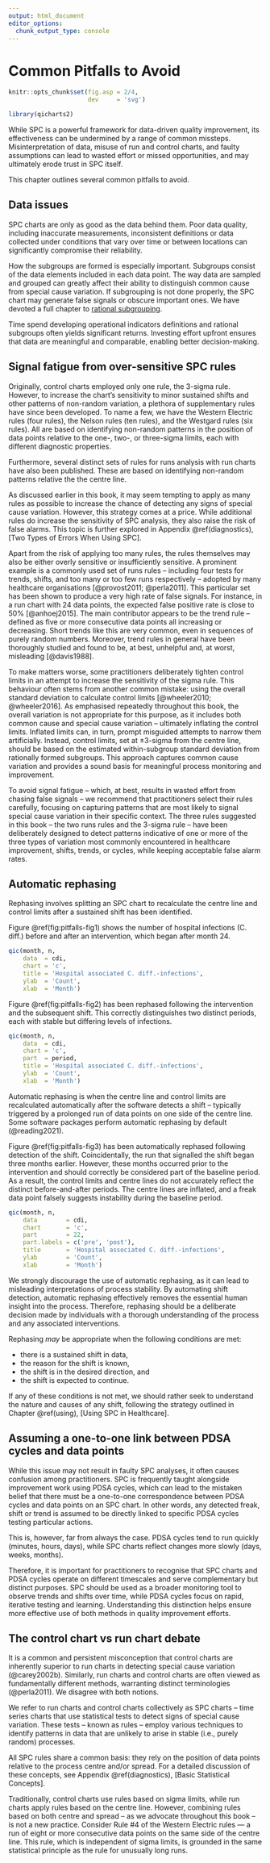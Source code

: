 ```yaml
---
output: html_document
editor_options: 
  chunk_output_type: console
---
```

# Common Pitfalls to Avoid

```r
knitr::opts_chunk$set(fig.asp = 2/4,
                      dev     = 'svg')

library(qicharts2)
```

While SPC is a powerful framework for data-driven quality improvement, its effectiveness can be undermined by a range of common missteps. Misinterpretation of data, misuse of run and control charts, and faulty assumptions can lead to wasted effort or missed opportunities, and may ultimately erode trust in SPC itself.

This chapter outlines several common pitfalls to avoid.

## Data issues

SPC charts are only as good as the data behind them. Poor data quality, including inaccurate measurements, inconsistent definitions or data collected under conditions that vary over time or between locations can significantly compromise their reliability.

How the subgroups are formed is especially important. Subgroups consist of the data elements included in each data point. The way data are sampled and grouped can greatly affect their ability to distinguish common cause from special cause variation. If subgrouping is not done properly, the SPC chart may generate false signals or obscure important ones. We have devoted a full chapter to [rational subgrouping](#subgrouping).

Time spend developing operational indicators definitions and rational subgroups often yields significant returns. Investing effort upfront ensures that data are meaningful and comparable, enabling better decision-making.

## Signal fatigue from over-sensitive SPC rules

Originally, control charts employed only one rule, the 3-sigma rule. However, to increase the chart's sensitivity to minor sustained shifts and other patterns of non-random variation, a plethora of supplementary rules have since been developed. To name a few, we have the Western Electric rules (four rules), the Nelson rules (ten rules), and the Westgard rules (six rules). All are based on identifying non-random patterns in the position of data points relative to the one-, two-, or three-sigma limits, each with different diagnostic properties.

Furthermore, several distinct sets of rules for runs analysis with run charts have also been published. These are based on identifying non-random patterns relative the the centre line.

As discussed earlier in this book, it may seem tempting to apply as many rules as possible to increase the chance of detecting any signs of special cause variation. However, this strategy comes at a price. While additional rules do increase the sensitivity of SPC analysis, they also raise the risk of false alarms. This topic is further explored in Appendix \@ref(diagnostics), [Two Types of Errors When Using SPC].

Apart from the risk of applying too many rules, the rules themselves may also be either overly sensitive or insufficiently sensitive. A prominent example is a commonly used set of runs rules -- including four tests for trends, shifts, and too many or too few runs respectively -- adopted by many healthcare organisations [@provost2011; @perla2011]. This particular set has been shown to produce a very high rate of false signals. For instance, in a run chart with 24 data points, the expected false positive rate is close to 50% [@anhoej2015]. The main contributor appears to be the trend rule -- defined as five or more consecutive data points all increasing or decreasing. Short trends like this are very common, even in sequences of purely random numbers. Moreover, trend rules in general have been thoroughly studied and found to be, at best, unhelpful and, at worst, misleading [@davis1988].

To make matters worse, some practitioners deliberately tighten control limits in an attempt to increase the sensitivity of the sigma rule. This behaviour often stems from another common mistake: using the overall standard deviation to calculate control limits [@wheeler2010; @wheeler2016]. As emphasised repeatedly throughout this book, the overall variation is not appropriate for this purpose, as it includes both common cause and special cause variation -- ultimately inflating the control limits. Inflated limits can, in turn, prompt misguided attempts to narrow them artificially. Instead, control limits, set at ±3-sigma from the centre line, should be based on the estimated within-subgroup standard deviation from rationally formed subgroups. This approach captures common cause variation and provides a sound basis for meaningful process monitoring and improvement.

To avoid signal fatigue -- which, at best, results in wasted effort from chasing false signals -- we recommend that practitioners select their rules carefully, focusing on capturing patterns that are most likely to signal special cause variation in their specific context. The three rules suggested in this book -- the two runs rules and the 3-sigma rule -- have been deliberately designed to detect patterns indicative of one or more of the three types of variation most commonly encountered in healthcare improvement, shifts, trends, or cycles, while keeping acceptable false alarm rates.

## Automatic rephasing

Rephasing involves splitting an SPC chart to recalculate the centre line and control limits after a sustained shift has been identified.

Figure \@ref(fig:pitfalls-fig1) shows the number of hospital infections (C. diff.) before and after an intervention, which began after month 24.

```r
qic(month, n,
    data  = cdi,
    chart = 'c',
    title = 'Hospital associated C. diff.-infections',
    ylab  = 'Count',
    xlab  = 'Month')
```

Figure \@ref(fig:pitfalls-fig2) has been rephased following the intervention and the subsequent shift. This correctly distinguishes two distinct periods, each with stable but differing levels of infections.

```r
qic(month, n,
    data  = cdi,
    chart = 'c',
    part  = period,
    title = 'Hospital associated C. diff.-infections',
    ylab  = 'Count',
    xlab  = 'Month')
```

Automatic rephasing is when the centre line and control limits are recalculated automatically after the software detects a shift -- typically triggered by a prolonged run of data points on one side of the centre line. Some software packages perform automatic rephasing by default (@reading2021).

Figure \@ref(fig:pitfalls-fig3) has been automatically rephased following detection of the shift. Coincidentally, the run that signalled the shift began three months earlier. However, these months occurred prior to the intervention and should correctly be considered part of the baseline period. As a result, the control limits and centre lines do not accurately reflect the distinct before-and-after periods. The centre lines are inflated, and a freak data point falsely suggests instability during the baseline period.

```r
qic(month, n,
    data        = cdi,
    chart       = 'c',
    part        = 22,
    part.labels = c('pre', 'post'),
    title       = 'Hospital associated C. diff.-infections',
    ylab        = 'Count',
    xlab        = 'Month')
```

We strongly discourage the use of automatic rephasing, as it can lead to misleading interpretations of process stability. By automating shift detection, automatic rephasing effectively removes the essential human insight into the process. Therefore, rephasing should be a deliberate decision made by individuals with a thorough understanding of the process and any associated interventions.

Rephasing *may* be appropriate when the following conditions are met:

* there is a sustained shift in data,
* the reason for the shift is known,
* the shift is in the desired direction, and
* the shift is expected to continue.

If any of these conditions is not met, we should rather seek to understand the nature and causes of any shift, following the strategy outlined in Chapter \@ref(using), [Using SPC in Healthcare].

## Assuming a one-to-one link between PDSA cycles and data points

While this issue may not result in faulty SPC analyses, it often causes confusion among practitioners. SPC is frequently taught alongside improvement work using PDSA cycles, which can lead to the mistaken belief that there must be a one-to-one correspondence between PDSA cycles and data points on an SPC chart. In other words, any detected freak, shift or trend is assumed to be directly linked to specific PDSA cycles testing particular actions.

This is, however, far from always the case. PDSA cycles tend to run quickly (minutes, hours, days), while SPC charts reflect changes more slowly (days, weeks, months).

Therefore, it is important for practitioners to recognise that SPC charts and PDSA cycles operate on different timescales and serve complementary but distinct purposes. SPC should be used as a broader monitoring tool to observe trends and shifts over time, while PDSA cycles focus on rapid, iterative testing and learning. Understanding this distinction helps ensure more effective use of both methods in quality improvement efforts.

## The control chart vs run chart debate

It is a common and persistent misconception that control charts are inherently superior to run charts in detecting special cause variation (@carey2002b). Similarly, run charts and control charts are often viewed as fundamentally different methods, warranting distinct terminologies (@perla2011). We disagree with both notions.

We refer to run charts and control charts collectively as SPC charts -- time series charts that use statistical tests to detect signs of special cause variation. These tests -- known as rules -- employ various techniques to identify patterns in data that are unlikely to arise in stable (i.e., purely random) processes.

All SPC rules share a common basis: they rely on the position of data points relative to the process centre and/or spread. For a detailed discussion of these concepts, see Appendix \@ref(diagnostics), [Basic Statistical Concepts].

Traditionally, control charts use rules based on sigma limits, while run charts apply rules based on the centre line. However, combining rules based on both centre and spread -- as we advocate throughout this book -- is not a new practice. Consider Rule #4 of the Western Electric rules — a run of eight or more consecutive data points on the same side of the centre line. This rule, which is independent of sigma limits, is grounded in the same statistical principle as the rule for unusually long runs.

